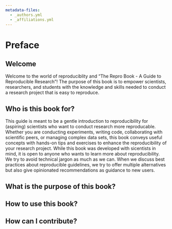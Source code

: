 ```yaml
---
metadata-files:
  - _authors.yml
  - _affiliations.yml
---
```


# Preface {.unnumbered}

## Welcome {.unnumbered}

Welcome to the world of reproduciblity and "The Repro Book - A Guide to Reproducible Research"!
The purpose of this book is to empower scientists, researchers, and students with the knowledge and skills needed to conduct a research project that is easy to reproduce.

## Who is this book for? {.unnumbered}

This guide is meant to be a gentle introduction to reproducibility for (aspiring) scientists who want to conduct research more reproducable.
Whether you are conducting experiments, writing code, collaborating with scientific peers, or managing complex data sets, this book conveys useful concepts with hands-on tips and exercises to enhance the reproducibility of your research project.
While this book was developed with sicentists in mind, it is open to anyone who wants to learn more about reproducibility.
We try to avoid technical jargon as much as we can.
When we discuss best practices about reproducible guidelines, we try to offer multiple alternatives but also give opinionated recommendations as guidance to new users.

## What is the purpose of this book? {.unnumbered}

## How to use this book? {.unnumbered}

## How can I contribute? {.unnumbered}